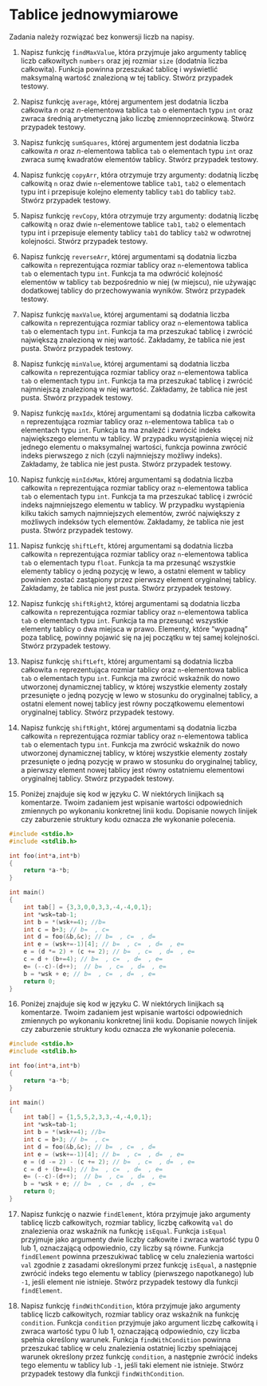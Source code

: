 # Tablice jednowymiarowe

Zadania należy rozwiązać bez konwersji liczb na napisy.

1. Napisz funkcję `findMaxValue`, która przyjmuje jako argumenty tablicę liczb całkowitych `numbers` oraz jej rozmiar `size` (dodatnia liczba całkowita). Funkcja powinna przeszukać tablicę i wyświetlić maksymalną wartość znalezioną w tej tablicy. Stwórz przypadek testowy.

2. Napisz funkcję `average`, której argumentem jest dodatnia liczba całkowita $n$ oraz $n$-elementowa tablica `tab` o elementach typu `int` oraz zwraca średnią arytmetyczną jako liczbę zmiennoprzecinkową. Stwórz przypadek testowy. 

3.  Napisz funkcję `sumSquares`, której argumentem jest dodatnia liczba całkowita $n$ oraz $n$-elementowa tablica `tab` o elementach typu `int` oraz zwraca sumę kwadratów elementów tablicy. Stwórz przypadek testowy. 

4. Napisz funkcję `copyArr`, która otrzymuje trzy argumenty: dodatnią liczbę całkowitą `n` oraz dwie `n`-elementowe tablice `tab1`, `tab2` o elementach typu int i przepisuje kolejno elementy tablicy `tab1` do tablicy `tab2`. Stwórz przypadek testowy. 

5. Napisz funkcję `revCopy`, która otrzymuje trzy argumenty: dodatnią liczbę całkowitą `n` oraz dwie `n`-elementowe tablice `tab1`, `tab2` o elementach typu int i przepisuje elementy tablicy `tab1` do tablicy `tab2` w odwrotnej kolejności. Stwórz przypadek testowy. 

6. Napisz funkcję `reverseArr`, której argumentami są dodatnia liczba całkowita `n` reprezentująca rozmiar tablicy oraz `n`-elementowa tablica `tab` o elementach typu `int`. Funkcja ta ma odwrócić kolejność elementów w tablicy `tab` bezpośrednio w niej (w miejscu), nie używając dodatkowej tablicy do przechowywania wyników. Stwórz przypadek testowy.

7. Napisz funkcję `maxValue`, której argumentami są dodatnia liczba całkowita `n` reprezentująca rozmiar tablicy oraz `n`-elementowa tablica `tab` o elementach typu `int`. Funkcja ta ma przeszukać tablicę i zwrócić największą znalezioną w niej wartość. Zakładamy, że tablica nie jest pusta. Stwórz przypadek testowy.

8. Napisz funkcję `minValue`, której argumentami są dodatnia liczba całkowita `n` reprezentująca rozmiar tablicy oraz `n`-elementowa tablica `tab` o elementach typu `int`. Funkcja ta ma przeszukać tablicę i zwrócić najmniejszą znalezioną w niej wartość. Zakładamy, że tablica nie jest pusta. Stwórz przypadek testowy.

9. Napisz funkcję `maxIdx`, której argumentami są dodatnia liczba całkowita `n` reprezentująca rozmiar tablicy oraz `n`-elementowa tablica `tab` o elementach typu `int`. Funkcja ta ma znaleźć i zwrócić indeks największego elementu w tablicy. W przypadku wystąpienia więcej niż jednego elementu o maksymalnej wartości, funkcja powinna zwrócić indeks pierwszego z nich (czyli najmniejszy możliwy indeks). Zakładamy, że tablica nie jest pusta. Stwórz przypadek testowy.

10. Napisz funkcję `minIdxMax`, której argumentami są dodatnia liczba całkowita `n` reprezentująca rozmiar tablicy oraz `n`-elementowa tablica `tab` o elementach typu `int`. Funkcja ta ma przeszukać tablicę i zwrócić indeks najmniejszego elementu w tablicy. W przypadku wystąpienia kilku takich samych najmniejszych elementów, zwróć największy z możliwych indeksów tych elementów. Zakładamy, że tablica nie jest pusta. Stwórz przypadek testowy.

11. Napisz funkcję `shiftLeft`, której argumentami są dodatnia liczba całkowita `n` reprezentująca rozmiar tablicy oraz `n`-elementowa tablica `tab` o elementach typu `float`. Funkcja ta ma przesunąć wszystkie elementy tablicy o jedną pozycję w lewo, a ostatni element w tablicy powinien zostać zastąpiony przez pierwszy element oryginalnej tablicy. Zakładamy, że tablica nie jest pusta. Stwórz przypadek testowy.

12. Napisz funkcję `shiftRight2`, której argumentami są dodatnia liczba całkowita `n` reprezentująca rozmiar tablicy oraz `n`-elementowa tablica `tab` o elementach typu `int`. Funkcja ta ma przesunąć wszystkie elementy tablicy o dwa miejsca w prawo. Elementy, które "wypadną" poza tablicę, powinny pojawić się na jej początku w tej samej kolejności. Stwórz przypadek testowy.

13. Napisz funkcję `shiftLeft`, której argumentami są dodatnia liczba całkowita `n` reprezentująca rozmiar tablicy oraz `n`-elementowa tablica `tab` o elementach typu `int`. Funkcja ma zwrócić wskaźnik do nowo utworzonej dynamicznej tablicy, w której wszystkie elementy zostały przesunięte o jedną pozycję w lewo w stosunku do oryginalnej tablicy, a ostatni element nowej tablicy jest równy początkowemu elementowi oryginalnej tablicy. Stwórz przypadek testowy.

14. Napisz funkcję `shiftRight`, której argumentami są dodatnia liczba całkowita `n` reprezentująca rozmiar tablicy oraz `n`-elementowa tablica `tab` o elementach typu `int`. Funkcja ma zwrócić wskaźnik do nowo utworzonej dynamicznej tablicy, w której wszystkie elementy zostały przesunięte o jedną pozycję w prawo w stosunku do oryginalnej tablicy, a pierwszy element nowej tablicy jest równy ostatniemu elementowi oryginalnej tablicy. Stwórz przypadek testowy.

15. Poniżej znajduje się kod w języku C. W niektórych linijkach są komentarze. Twoim zadaniem jest wpisanie wartości odpowiednich zmiennych po wykonaniu konkretnej linii kodu. Dopisanie nowych linijek czy zaburzenie struktury kodu oznacza złe wykonanie polecenia.

```c
#include <stdio.h>
#include <stdlib.h>

int foo(int*a,int*b)
{
    return *a-*b;
}

int main()
{
    int tab[] = {3,3,0,0,3,3,-4,-4,0,1};
    int *wsk=tab-1;
    int b = *(wsk+=4); //b=
    int c = b+3; // b=  , c=
    int d = foo(&b,&c); // b=  , c=  , d=
    int e = (wsk+=-1)[4]; // b=  , c=  , d=  , e=
    e = (d *= 2) + (c += 2); // b=  , c=  , d=  , e=
    c = d + (b+=4); // b=  , c=  , d=  , e=
    e= (--c)-(d++);  // b=  , c=  , d=  , e=
    b = *wsk + e; // b=  , c=  , d=  , e=
    return 0;
}
```

16. Poniżej znajduje się kod w języku C. W niektórych linijkach są komentarze. Twoim zadaniem jest wpisanie wartości odpowiednich zmiennych po wykonaniu konkretnej linii kodu. Dopisanie nowych linijek czy zaburzenie struktury kodu oznacza złe wykonanie polecenia.

```c
#include <stdio.h>
#include <stdlib.h>

int foo(int*a,int*b)
{
    return *a-*b;
}

int main()
{
    int tab[] = {1,5,5,2,3,3,-4,-4,0,1};
    int *wsk=tab-1;
    int b = *(wsk+=4); //b=
    int c = b+3; // b=  , c=
    int d = foo(&b,&c); // b=  , c=  , d=
    int e = (wsk+=-1)[4]; // b=  , c=  , d=  , e=
    e = (d -= 2) - (c += 2); // b=  , c=  , d=  , e=
    c = d + (b+=4); // b=  , c=  , d=  , e=
    e= (--c)-(d++);  // b=  , c=  , d=  , e=
    b = *wsk + e; // b=  , c=  , d=  , e=
    return 0;
}
```

17. Napisz funkcję o nazwie `findElement`, która przyjmuje jako argumenty tablicę liczb całkowitych, rozmiar tablicy, liczbę całkowitą `val` do znalezienia oraz wskaźnik na funkcję `isEqual`. Funkcja `isEqual` przyjmuje jako argumenty dwie liczby całkowite i zwraca wartość typu 0 lub 1, oznaczającą odpowiednio, czy liczby są równe. Funkcja `findElement` powinna przeszukiwać tablicę w celu znalezienia wartości `val` zgodnie z zasadami określonymi przez funkcję `isEqual`, a następnie zwrócić indeks tego elementu w tablicy (pierwszego napotkanego) lub `-1`, jeśli element nie istnieje. Stwórz przypadek testowy dla funkcji `findElement`.

18. Napisz funkcję `findWithCondition`, która przyjmuje jako argumenty tablicę liczb całkowitych, rozmiar tablicy oraz wskaźnik na funkcję `condition`. Funkcja `condition` przyjmuje jako argument liczbę całkowitą i zwraca wartość typu 0 lub 1, oznaczającą odpowiednio, czy liczba spełnia określony warunek. Funkcja `findWithCondition` powinna przeszukać tablicę w celu znalezienia ostatniej liczby spełniającej warunek określony przez funkcję `condition`, a następnie zwrócić indeks tego elementu w tablicy lub `-1`, jeśli taki element nie istnieje. Stwórz przypadek testowy dla funkcji `findWithCondition`.
